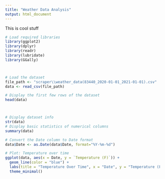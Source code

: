 ```yaml
---
title: "Weather Data Analysis"
output: html_document
---
```

This is cool stuff

```r
# Load required libraries
library(ggplot2)
library(dplyr)
library(readr)
library(lubridate)
library(GGally)



# Load the dataset
file_path <- "scraper\\weather_data(83440_2020-01-01_2021-01-01).csv"  # Replace with your CSV file path
data <- read_csv(file_path)

# Display the first few rows of the dataset
head(data)



# Display dataset info
str(data)
# Display basic statistics of numerical columns
summary(data)

# Convert the Date column to Date format
data$Date <- as.Date(data$Date, format="%Y-%m-%d")

# Plot: Temperature over time
ggplot(data, aes(x = Date, y = `Temperature (F)`)) +
  geom_line(color = "blue") +
  labs(title = "Temperature Over Time", x = "Date", y = "Temperature (F)") +
  theme_minimal()

```
